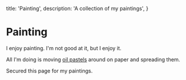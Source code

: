   title: 'Painting',
  description: 'A collection of my paintings',
}

# Painting

I enjoy painting. I&apos;m not good at it, but I enjoy it.

All I&apos;m doing is moving [oil pastels](https://en.wikipedia.org/wiki/Oil_pastel) around on paper and spreading them.

Secured this page for my paintings.